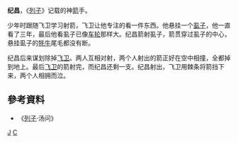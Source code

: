 '''纪昌'''，《[[列子|列子]]》记载的神[[箭|箭]]手。

少年时跟随飞卫学习射箭，飞卫让他专注的看一件东西。他悬挂一个[[虱子|虱子]]，他一直看了三年，最后他看虱子已像[[车轮|车轮]]那样大。纪昌箭射虱子，箭贯穿过虱子的中心，悬挂虱子的[[牦牛|牦牛]]尾毛都没有断。

纪昌后来谋划除掉[[飞卫|飞卫]]。两人互相对射，两个人射出的箭正好在空中相撞，全都掉到地上。最后[[飞卫|飞卫]]的箭射完，而纪昌还剩一支。纪昌射出，飞卫用棘条将箭挡下来，两个人相拥而泣。

==參考資料==
*《[[列子|列子]]·汤问》

[[Category:春秋战国人物|J]]
[[Category:纪姓|C]]